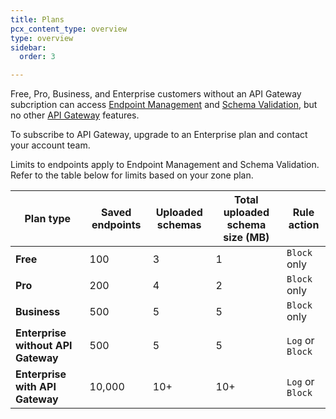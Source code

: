 ```yaml
---
title: Plans
pcx_content_type: overview
type: overview
sidebar:
  order: 3

---
```


Free, Pro, Business, and Enterprise customers without an API Gateway subcription can access [Endpoint Management](/api-shield/management-and-monitoring/) and [Schema Validation](/api-shield/security/schema-validation/), but no other [API Gateway](/api-shield/api-gateway/) features.

To subscribe to API Gateway, upgrade to an Enterprise plan and contact your account team.

Limits to endpoints apply to Endpoint Management and Schema Validation. Refer to the table below for limits based on your zone plan. 

| Plan type | Saved endpoints | Uploaded schemas | Total uploaded schema size (MB) | Rule action |
| --- | --- | --- | --- | --- |
| **Free** | 100 | 3 | 1 | `Block` only |
| **Pro** | 200 | 4 | 2 | `Block` only |
| **Business** | 500 | 5 | 5 | `Block` only |
| **Enterprise without API Gateway** | 500 | 5 | 5 | `Log` or `Block` |
| **Enterprise with API Gateway** | 10,000 | 10+ | 10+ | `Log` or `Block` |